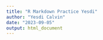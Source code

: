 ```yaml
---
title: "R Markdown Practice Yesdi"
author: "Yesdi Calvin"
date: "2023-09-05"
output: html_document
---
```

